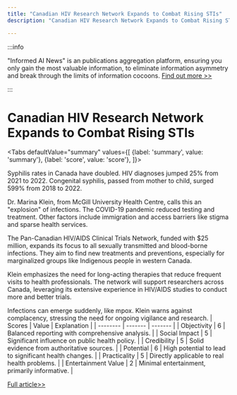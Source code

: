 ```yaml
---
title: "Canadian HIV Research Network Expands to Combat Rising STIs"
description: "Canadian HIV Research Network Expands to Combat Rising STIs"

---
```



:::info

"Informed AI News" is an publications aggregation platform, ensuring you only gain the most valuable information, to eliminate information asymmetry and break through the limits of information cocoons.  [Find out more >>](/)

:::

# Canadian HIV Research Network Expands to Combat Rising STIs


<Tabs
	defaultValue="summary"
	values={[
	{label: 'summary', value: 'summary'},
	{label: 'score', value: 'score'},
]}>
<TabItem value="summary">


Syphilis rates in Canada have doubled. HIV diagnoses jumped 25% from 2021 to 2022. Congenital syphilis, passed from mother to child, surged 599% from 2018 to 2022.

Dr. Marina Klein, from McGill University Health Centre, calls this an "explosion" of infections. The COVID-19 pandemic reduced testing and treatment. Other factors include immigration and access barriers like stigma and sparse health services.

The Pan-Canadian HIV/AIDS Clinical Trials Network, funded with $25 million, expands its focus to all sexually transmitted and blood-borne infections. They aim to find new treatments and preventions, especially for marginalized groups like Indigenous people in western Canada.

Klein emphasizes the need for long-acting therapies that reduce frequent visits to health professionals. The network will support researchers across Canada, leveraging its extensive experience in HIV/AIDS studies to conduct more and better trials.

Infections can emerge suddenly, like mpox. Klein warns against complacency, stressing the need for ongoing vigilance and research.
</TabItem>
<TabItem value="score">
	| Scores     | Value   | Explanation |
	| -------- | ------- | ------- |
	| Objectivity  | 6    | Balanced reporting with comprehensive analysis.    |
	| Social Impact | 5     | Significant influence on public health policy.    |
	| Credibility    | 5    | Solid evidence from authoritative sources.    |
	| Potential    | 6    | High potential to lead to significant health changes.    |
	| Practicality    | 5    | Directly applicable to real health problems.    |
	| Entertainment Value    | 2    | Minimal entertainment, primarily informative.    |
</TabItem>
</Tabs>

[Full article>>](https://ici.radio-canada.ca/rci/en/news/2089344/hiv-research-network-expands)
